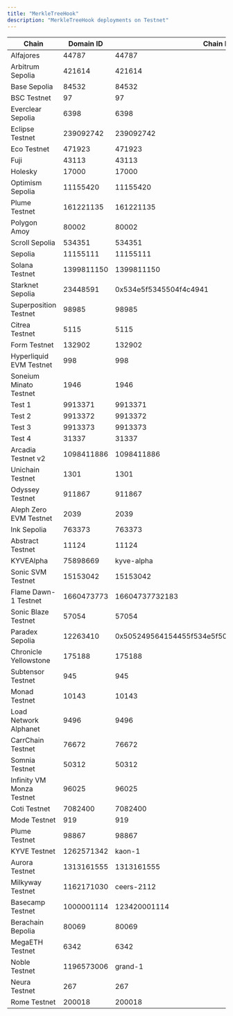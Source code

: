 ```yaml
---
title: "MerkleTreeHook"
description: "MerkleTreeHook deployments on Testnet"
---
```


| Chain | Domain ID | Chain ID | Address | Explorer |
|-------|-----------|----------|---------|----------|
| Alfajores | 44787 | 44787 | `0x221FA9CBaFcd6c1C3d206571Cf4427703e023FFa` | [explorer.celo.org](https://explorer.celo.org/alfajores/address/0x221FA9CBaFcd6c1C3d206571Cf4427703e023FFa) |
| Arbitrum Sepolia | 421614 | 421614 | `0xAD34A66Bf6dB18E858F6B686557075568c6E031C` | [sepolia.arbiscan.io](https://sepolia.arbiscan.io/address/0xAD34A66Bf6dB18E858F6B686557075568c6E031C) |
| Base Sepolia | 84532 | 84532 | `0x86fb9F1c124fB20ff130C41a79a432F770f67AFD` | [sepolia.basescan.org](https://sepolia.basescan.org/address/0x86fb9F1c124fB20ff130C41a79a432F770f67AFD) |
| BSC Testnet | 97 | 97 | `0xc6cbF39A747f5E28d1bDc8D9dfDAb2960Abd5A8f` | [testnet.bscscan.com](https://testnet.bscscan.com/address/0xc6cbF39A747f5E28d1bDc8D9dfDAb2960Abd5A8f) |
| Everclear Sepolia | 6398 | 6398 | `0x4926a10788306D84202A2aDbd290b7743146Cc17` | [scan.testnet.everclear.org](https://scan.testnet.everclear.org//address/0x4926a10788306D84202A2aDbd290b7743146Cc17) |
| Eclipse Testnet | 239092742 | 239092742 | `75HBBLae3ddeneJVrZeyrDfv6vb7SMC3aCpBucSXS5aR` | N/A |
| Eco Testnet | 471923 | 471923 | `0x86fb9F1c124fB20ff130C41a79a432F770f67AFD` | [eco-testnet.explorer.caldera.xyz](https://eco-testnet.explorer.caldera.xyz//address/0x86fb9F1c124fB20ff130C41a79a432F770f67AFD) |
| Fuji | 43113 | 43113 | `0x9ff6ac3dAf63103620BBf76136eA1AFf43c2F612` | [testnet.snowtrace.io](https://testnet.snowtrace.io/address/0x9ff6ac3dAf63103620BBf76136eA1AFf43c2F612) |
| Holesky | 17000 | 17000 | `0x98AAE089CaD930C64a76dD2247a2aC5773a4B8cE` | [holesky.etherscan.io](https://holesky.etherscan.io/address/0x98AAE089CaD930C64a76dD2247a2aC5773a4B8cE) |
| Optimism Sepolia | 11155420 | 11155420 | `0x86fb9F1c124fB20ff130C41a79a432F770f67AFD` | [sepolia-optimistic.etherscan.io](https://sepolia-optimistic.etherscan.io/address/0x86fb9F1c124fB20ff130C41a79a432F770f67AFD) |
| Plume Testnet | 161221135 | 161221135 | `0xddf4C3e791caCaFd26D7fb275549739B38ae6e75` | [plume-testnet.explorer.caldera.xyz](https://plume-testnet.explorer.caldera.xyz/address/0xddf4C3e791caCaFd26D7fb275549739B38ae6e75) |
| Polygon Amoy | 80002 | 80002 | `0xddf4C3e791caCaFd26D7fb275549739B38ae6e75` | [amoy.polygonscan.com](https://amoy.polygonscan.com/address/0xddf4C3e791caCaFd26D7fb275549739B38ae6e75) |
| Scroll Sepolia | 534351 | 534351 | `0x863E8c26621c52ACa1849C53500606e73BA272F0` | [sepolia.scrollscan.dev](https://sepolia.scrollscan.dev//address/0x863E8c26621c52ACa1849C53500606e73BA272F0) |
| Sepolia | 11155111 | 11155111 | `0x4917a9746A7B6E0A57159cCb7F5a6744247f2d0d` | [sepolia.etherscan.io](https://sepolia.etherscan.io/address/0x4917a9746A7B6E0A57159cCb7F5a6744247f2d0d) |
| Solana Testnet | 1399811150 | 1399811150 | `75HBBLae3ddeneJVrZeyrDfv6vb7SMC3aCpBucSXS5aR` | [explorer.solana.com](https://explorer.solana.com?cluster=testnet/address/75HBBLae3ddeneJVrZeyrDfv6vb7SMC3aCpBucSXS5aR) |
| Starknet Sepolia | 23448591 | 0x534e5f5345504f4c4941 | `0x01eff3a364cb5ec3ebef9267d0cc3ebcb22cb983af981d7c128fc8bad30b6bc2` | [sepolia.voyager.online](https://sepolia.voyager.online/address/0x01eff3a364cb5ec3ebef9267d0cc3ebcb22cb983af981d7c128fc8bad30b6bc2) |
| Superposition Testnet | 98985 | 98985 | `0x4926a10788306D84202A2aDbd290b7743146Cc17` | [testnet-explorer.superposition.so](https://testnet-explorer.superposition.so/address/0x4926a10788306D84202A2aDbd290b7743146Cc17) |
| Citrea Testnet | 5115 | 5115 | `0x783c4a0bB6663359281aD4a637D5af68F83ae213` | [explorer.testnet.citrea.xyz](https://explorer.testnet.citrea.xyz/address/0x783c4a0bB6663359281aD4a637D5af68F83ae213) |
| Form Testnet | 132902 | 132902 | `0xD5eB5fa3f470eBBB93a4A58C644c87031268a04A` | [sepolia-explorer.form.network](https://sepolia-explorer.form.network/address/0xD5eB5fa3f470eBBB93a4A58C644c87031268a04A) |
| Hyperliquid EVM Testnet | 998 | 998 | `0x1b33611fCc073aB0737011d5512EF673Bff74962` | [explorer.hyperlend.finance](https://explorer.hyperlend.finance/address/0x1b33611fCc073aB0737011d5512EF673Bff74962) |
| Soneium Minato Testnet | 1946 | 1946 | `0xD5eB5fa3f470eBBB93a4A58C644c87031268a04A` | [explorer-testnet.soneium.org](https://explorer-testnet.soneium.org/address/0xD5eB5fa3f470eBBB93a4A58C644c87031268a04A) |
| Test 1 | 9913371 | 9913371 | `0x4826533B4897376654Bb4d4AD88B7faFD0C98528` | [etherscan.io](https://etherscan.io/address/0x4826533B4897376654Bb4d4AD88B7faFD0C98528) |
| Test 2 | 9913372 | 9913372 | `0x04C89607413713Ec9775E14b954286519d836FEf` | [etherscan.io](https://etherscan.io/address/0x04C89607413713Ec9775E14b954286519d836FEf) |
| Test 3 | 9913373 | 9913373 | `0xA4899D35897033b927acFCf422bc745916139776` | [etherscan.io](https://etherscan.io/address/0xA4899D35897033b927acFCf422bc745916139776) |
| Test 4 | 31337 | 31337 | `0xE3011A37A904aB90C8881a99BD1F6E21401f1522` | [etherscan.io](https://etherscan.io/address/0xE3011A37A904aB90C8881a99BD1F6E21401f1522) |
| Arcadia Testnet v2 | 1098411886 | 1098411886 | `0xEa7e618Bee8927fBb2fA20Bc41eE8DEA51838aAD` | [explorer.khalani.network](https://explorer.khalani.network/address/0xEa7e618Bee8927fBb2fA20Bc41eE8DEA51838aAD) |
| Unichain Testnet | 1301 | 1301 | `0x086E902d2f99BcCEAa28B31747eC6Dc5fd43B1bE` | [unichain-sepolia.blockscout.com](https://unichain-sepolia.blockscout.com/address/0x086E902d2f99BcCEAa28B31747eC6Dc5fd43B1bE) |
| Odyssey Testnet | 911867 | 911867 | `0xFfa913705484C9BAea32Ffe9945BeA099A1DFF72` | [odyssey-explorer.ithaca.xyz](https://odyssey-explorer.ithaca.xyz/address/0xFfa913705484C9BAea32Ffe9945BeA099A1DFF72) |
| Aleph Zero EVM Testnet | 2039 | 2039 | `0xB5fB1F5410a2c2b7deD462d018541383968cB01c` | [evm-explorer-testnet.alephzero.org](https://evm-explorer-testnet.alephzero.org/address/0xB5fB1F5410a2c2b7deD462d018541383968cB01c) |
| Ink Sepolia | 763373 | 763373 | `0x4fE19d49F45854Da50b6009258929613EC92C147` | [explorer-sepolia.inkonchain.com](https://explorer-sepolia.inkonchain.com/address/0x4fE19d49F45854Da50b6009258929613EC92C147) |
| Abstract Testnet | 11124 | 11124 | `0x7fa6009b59F139813eA710dB5496976eE8D80E64` | [explorer.testnet.abs.xyz](https://explorer.testnet.abs.xyz/address/0x7fa6009b59F139813eA710dB5496976eE8D80E64) |
| KYVEAlpha | 75898669 | kyve-alpha | `0xe81bf6f262305f49f318d68f33b04866f092ffdb2ecf9c98469b4a8b829f65e4` | N/A |
| Sonic SVM Testnet | 15153042 | 15153042 | `6BaTtWPMpWdA6tHqdT2VbogC4XZ9QV5cNCYpBrx6WP7B` | [explorer.sonic.game](https://explorer.sonic.game/?cluster=testnet.v1/address/6BaTtWPMpWdA6tHqdT2VbogC4XZ9QV5cNCYpBrx6WP7B) |
| Flame Dawn-1 Testnet | 1660473773 | 16604737732183 | `0x843908541D24d9F6Fa30C8Bb1c39038C947D08fC` | [explorer.flame.dawn-1.astria.org](https://explorer.flame.dawn-1.astria.org/address/0x843908541D24d9F6Fa30C8Bb1c39038C947D08fC) |
| Sonic Blaze Testnet | 57054 | 57054 | `0x843908541D24d9F6Fa30C8Bb1c39038C947D08fC` | [testnet.sonicscan.org](https://testnet.sonicscan.org/address/0x843908541D24d9F6Fa30C8Bb1c39038C947D08fC) |
| Paradex Sepolia | 12263410 | 0x505249564154455f534e5f504f54435f5345504f4c4941 | `0x03199cc7c5e3572eff65349a861e3618a91f335b3ec57693867b807fe3d0eb0d` | [voyager.testnet.paradex.trade](https://voyager.testnet.paradex.trade/address/0x03199cc7c5e3572eff65349a861e3618a91f335b3ec57693867b807fe3d0eb0d) |
| Chronicle Yellowstone | 175188 | 175188 | `0x342B5630Ba1C1e4d3048E51Dad208201aF52692c` | [yellowstone-explorer.litprotocol.com](https://yellowstone-explorer.litprotocol.com/address/0x342B5630Ba1C1e4d3048E51Dad208201aF52692c) |
| Subtensor Testnet | 945 | 945 | `0x342B5630Ba1C1e4d3048E51Dad208201aF52692c` | N/A |
| Monad Testnet | 10143 | 10143 | `0xE1CCB130389f687bf745Dd6dc05E50da17d9ea96` | [explorer.monad-testnet.category.xyz](https://explorer.monad-testnet.category.xyz/address/0xE1CCB130389f687bf745Dd6dc05E50da17d9ea96) |
| Load Network Alphanet | 9496 | 9496 | `0xE1CCB130389f687bf745Dd6dc05E50da17d9ea96` | [explorer.load.network](https://explorer.load.network/address/0xE1CCB130389f687bf745Dd6dc05E50da17d9ea96) |
| CarrChain Testnet | 76672 | 76672 | `0xb3D796584fDeBE2321894eeF31e0C3ec52169C61` | [testnet.carrscan.io](https://testnet.carrscan.io/address/0xb3D796584fDeBE2321894eeF31e0C3ec52169C61) |
| Somnia Testnet | 50312 | 50312 | `0x7d811da36c48cfDc7C445F14252F102bF06E3Fd7` | [shannon-explorer.somnia.network](https://shannon-explorer.somnia.network/address/0x7d811da36c48cfDc7C445F14252F102bF06E3Fd7) |
| Infinity VM Monza Testnet | 96025 | 96025 | `0x8584590ad637C61C7cDF72eFF3381Ee1c3D1bC8E` | N/A |
| Coti Testnet | 7082400 | 7082400 | `0x413c74F3D034dB54A1ecfFbd0Ad74Cb25E59f579` | [testnet.cotiscan.io](https://testnet.cotiscan.io/address/0x413c74F3D034dB54A1ecfFbd0Ad74Cb25E59f579) |
| Mode Testnet | 919 | 919 | `0xf83416bA0491C8BC80Dad259Fc7C007bC57Bd766` | [testnet.modescan.io](https://testnet.modescan.io/address/0xf83416bA0491C8BC80Dad259Fc7C007bC57Bd766) |
| Plume Testnet | 98867 | 98867 | `0x0b9A4A46f50f91f353B8Aa0F3Ca80E35E253bDd8` | [testnet-explorer.plume.org](https://testnet-explorer.plume.org/address/0x0b9A4A46f50f91f353B8Aa0F3Ca80E35E253bDd8) |
| KYVE Testnet | 1262571342 | kaon-1 | `0x726f757465725f706f73745f6469737061746368000000030000000000000001` | [explorer.kyve.network](https://explorer.kyve.network/kaon/address/0x726f757465725f706f73745f6469737061746368000000030000000000000001) |
| Aurora Testnet | 1313161555 | 1313161555 | `0x6d6a9bDDea1456673062633b7a4823dB13bDB9fb` | [explorer.testnet.aurora.dev](https://explorer.testnet.aurora.dev/address/0x6d6a9bDDea1456673062633b7a4823dB13bDB9fb) |
| Milkyway Testnet | 1162171030 | ceers-2112 | `0x726f757465725f706f73745f6469737061746368000000030000000000000001` | N/A |
| Basecamp Testnet | 1000001114 | 123420001114 | `0x86abe4c3493A1eE0Aa42f0231b5594D42aBdA36e` | [basecamp.cloud.blockscout.com](https://basecamp.cloud.blockscout.com/address/0x86abe4c3493A1eE0Aa42f0231b5594D42aBdA36e) |
| Berachain Bepolia | 80069 | 80069 | `0x86abe4c3493A1eE0Aa42f0231b5594D42aBdA36e` | [bepolia.beratrail.io](https://bepolia.beratrail.io/address/0x86abe4c3493A1eE0Aa42f0231b5594D42aBdA36e) |
| MegaETH Testnet | 6342 | 6342 | `0x0C16e730090cb681460516428c3b2D1BBCB1b647` | [www.megaexplorer.xyz](https://www.megaexplorer.xyz/address/0x0C16e730090cb681460516428c3b2D1BBCB1b647) |
| Noble Testnet | 1196573006 | grand-1 | `0x726f757465725f706f73745f6469737061746368000000030000000000000000` | [www.mintscan.io](https://www.mintscan.io/noble-testnet/address/0x726f757465725f706f73745f6469737061746368000000030000000000000000) |
| Neura Testnet | 267 | 267 | `0x36502C6e24C51ba4839c4c4A070aeB52E1adB672` | [testnet-blockscout.infra.neuraprotocol.io](https://testnet-blockscout.infra.neuraprotocol.io/address/0x36502C6e24C51ba4839c4c4A070aeB52E1adB672) |
| Rome Testnet | 200018 | 200018 | `0x16C20625B11E0c8187Cc1B3e4ceedc35C48D8013` | [node1.testnet.romeprotocol.xyz](https://node1.testnet.romeprotocol.xyz:1000/address/0x16C20625B11E0c8187Cc1B3e4ceedc35C48D8013) |
